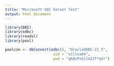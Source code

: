 ```yaml
---
title: "Microsoft SQl Server Test"
output: html_document
---
```


```r
library(DBI)
library(odbc)
library(readxl)
library(pool)

poolcon <- dbConnect(odbc(), "OracleODBC-21_5",
                      uid = "villea04",
                      pwd = "qKQvPoSilm21T*qVr")

```
